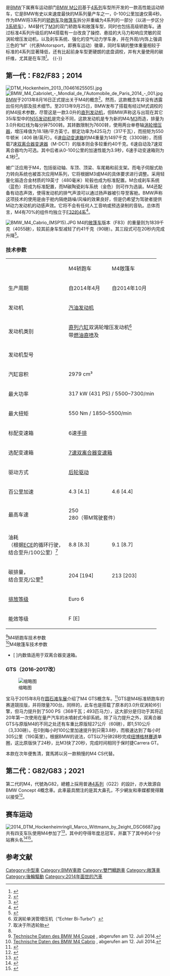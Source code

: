 {{Infobox automobile
| name = BMW M4  
| image = [[File:BMW_M4_Coupé_-_Mondial_de_l'Automobile_de_Paris_2014_-_003.jpg|300px]]
| manufacturer = [[BMW_M公司|BMW M公司]]
| production = 2014年2月至今
| designer = Florian Nissl
| class = 紧凑型高级轿车<br>[[豪华旅行车|豪华旅行车]]
| layout = [[前置后驱|前置后驱]]
| 
| predecessor = [[BMW_M3#E90.2F92.2F93_M3|BMW M3 E92及E93]]
}}
'''{{lang|de|BMW M4}}'''是[[BMW|BMW]]下属赛车运动部门[[BMW_M公司|BMW M公司]]基于[[BMW_4系列|4系列]]车型所开发的一款高性能运动轿车，它是BMW有史以来速度最快的M系列量产车之一，0-100公里加速仅需4秒。作为BMW将3系列的[[轿跑车|轿跑车]]及[[敞篷车|敞篷车]]拆分并重编为4系列的一部分（以进一步区分[[BMW_3系列|3系轿车]]），M4替代了[[BMW_M3|M3]]的双门轿跑车和敞篷车型，同时也包括高级轿跑车。通过标准4系列升级后的M4搭载有一台改良了操控、悬挂的大马力和响应灵敏的双涡轮增压发动机，以及刹车系统、强化的空气动力学车身，并在外观/内饰上强调三色的“M”（代表Motorsport，即赛车运动）徽章，同时车辆的整体重量相较于标准的4系列显著降低，还有比起前身车型更硬朗的底盘调校，并有大量使用的碳纤维，尤其是在车顶<ref>{{cite web|author=翟笛|url=http://news.bitauto.com/test/20141031/1606483423_all.html|title=测试全新宝马M4 加速暴力声浪嚣张|publisher=易车网|date=2014-10-24|accessdate=2015-06-25|archive-date=2015-06-26|archive-url=https://web.archive.org/web/20150626100625/http://news.bitauto.com/test/20141031/1606483423_all.html|dead-url=no}}</ref>。
{{TOC left}}
{{-}}

==第一代：F82/F83；2014==
{{Infobox automobile
| name           = F82/F83
| image          = BMW Concept M4 Coupe front-right 2013 Tokyo Motor Show.jpg
| production     = 
| body_style     = 双门[[轿跑车|轿跑车]]（F82）<br>双门[[敞篷车|敞篷车]]（F83）
| platform       = F32
| related        = [[BMW_M3#第五代，代号F80（2014年-2018年）|BMW M3]]
| transmission   = 6速[[手动变速箱|手排]]<br/>7速[[双离合变速箱|M-DCT]]
| wheelbase      = 
| assembly       =
| length         = {{convert|183.9|in|mm}}
| height         = {{convert|54.4|in|mm}}
| width          = {{convert|73.6|in|mm}}
| weight    = {{convert|3556|lb|kg}}（手排）<br />{{convert|3644|lb|kg}}（DCT）
| engine         = 3.0升'' {{link-de|S55B30|S55B30}}'' {{link-en|双涡轮|twin turbo}}[[直列六缸发动机|I6]]
}}
[[File:DTM_Hockenheim_2013_(10461625505).jpg|thumb]]
[[File:BMW_M4_Cabriolet_-_Mondial_de_l'Automobile_de_Paris_2014_-_001.jpg|thumb]]
[[BMW|BMW]]于2013年8月16日正式提出关于M4的概念<ref>{{cite web|url=https://www.press.bmwgroup.com/global/pressDetail.html?title=bmw-concept-m4-coupe-%25E2%2580%2593-the-true-essence-of-bmw-m&outputChannelId=6&id=T0144679EN&left_menu_item=node__2247|title=BMW Concept M4 Coupe – the true essence of BMW M.|publisher=BMW Group|date=2013-08-16|accessdate=2015-06-25|archive-date=2015-06-26|archive-url=https://web.archive.org/web/20150626153127/https://www.press.bmwgroup.com/global/pressDetail.html?title=bmw-concept-m4-coupe-%25E2%2580%2593-the-true-essence-of-bmw-m&outputChannelId=6&id=T0144679EN&left_menu_item=node__2247|dead-url=no}}</ref>。然而，这款概念车并没有透露出任何内部及技术细节。至2013年9月25日，BMW发布了搭载有经过M式调校的{{link-de|BMW S55|BMW S55|S55B30发动机}}的M4技术参数，尽管这是一款3.0升的[[直列六缸发动机|直列发动机]]，但BMW声称这与出现在其它35i车型中的[[BMW_N55|N55发动机]]是完全不同，这款发动机是专为新的M4/[[BMW_M3|M3]]而造，排量为3.0升和红线为每分钟7500转。其转数限制为7600转，使用两台单卷轴[[涡轮增压器|涡轮增压器]]，增压峰值为18.1磅/平方英寸。额定功率为425马力（317千瓦），而扭矩为550牛顿米（406
磅/英尺）。6速[[自动变速箱|自动变速箱]]的M4重量为1497千克（3300磅），而搭载7速[[双离合器变速器|双离合器变速器]]（M-DCT）的版本则会多较重约40千克。6速自动及7速双离合器均为可选。其中后者从0-100公里的加速性能为3.9秒，6速手动变速箱则为4.1秒<ref>{{cite web|url=http://autoweek.com/article/car-news/closer-look-2015-bmw-m3-sedan-and-m4-coupe-turbocharged-performance-gonna-cost-you|title=A closer look at the 2015 BMW M3 sedan and M4 coupe: Turbocharged performance is gonna cost you|publisher=Autoweek|date=2014-01-14|accessdate=2015-06-25|archive-date=2015-05-05|archive-url=https://web.archive.org/web/20150505080524/http://autoweek.com/article/car-news/closer-look-2015-bmw-m3-sedan-and-m4-coupe-turbocharged-performance-gonna-cost-you|dead-url=no}}</ref>。

{{link-en|碳纤维增强复合材料|Carbon-fiber-reinforced polymer}}被广泛应用于M4，包括驱动轴、车顶、顶梁、车尾箱和前支架。而电子伺服式助力转向系统也被首次应用M系列，它将根据M3或M4的具体要求进行调整。采用轻量化锻造合金材质的19英寸（480毫米）轮毂也成为标准配置。M合成刹车系统（蓝色）将成为标准配置，而M碳陶瓷刹车系统（金色）则可作为选装。M4还配备有动态声效，使得发动机的排气声浪可以通过扬声器被引导至客舱。BMW声称这项技术的使用是由于舱内隔绝路噪/风噪的效果良好，但是仍希望为驾驶者提供M动力发动机的动感声效。它将不会有任何人工音响或预选录制的音轨。总体而言，M4有70%的组件均独立于[[BMW_F32|F32的4系]]<ref>{{cite web|url=http://f80.bimmerpost.com/forums/showthread.php?t=892746|title=Official BMW M3 M4 Specs|publisher=F80|date=2013-09-23|accessdate=2015-06-25|archive-date=2015-07-08|archive-url=https://web.archive.org/web/20150708175418/http://f80.bimmerpost.com/forums/showthread.php?t=892746|dead-url=no}}</ref>。

[[File:BMW_M4_Cabrio_(MSP15).JPG|thumbnail]]
M4的[[敞篷车|敞篷车]]版本（F83）的重量则为1839千克（4055磅），较其前身车型减轻了约41千克（90磅）。其三段式{{link-en|可折叠硬顶|Retractable hardtop}}可在20秒内完成升降<ref name=autoweek>{{cite journal|title=Ragtop Rocket|journal=Autoweek|date=2014-04-28|volume=64|issue=9|page=8}}</ref>。

===技术参数===

{| class="wikitable"
|- style="background:#cccccc;"
|
!M4轿跑车 || M4敞篷车
|- align="center"
! align="left" | 生产周期
| 自2014年4月 || 自2014年10月
|- align="center"
! align="left" | 发动机
|colspan="2"| [[汽油发动机|汽油发动机]]
|- align="center"
!align="left"|发动机类别
|colspan="2"| [[直列六缸发动机|直列六缸]]双涡轮增压发动机<ref group="B" name="twinscroll1">双涡轮单涡管增压机（“Echter Bi-Turbo”）</ref><br />带[[燃料噴射裝置|燃油直喷]]及{{link-de|Valvetronic|Valvetronic|Valvetronic气门}}
|- align="center"
!align="left"|发动机型号
|colspan="2"| {{link-de|BMW S55|BMW S55|S55B30}}
|- align="center"
!align="left"|汽缸容积
|colspan="2"| 2979 cm³
|- align="center"
!align="left"|最大功率
|colspan="2"| 317 kW (431 PS) / 5500–7300/min
|- align="center"
!align="left"|最大扭矩
|colspan="2"| 550 Nm / 1850–5500/min
|- align="center"
!align="left"|标配变速箱
|colspan="2"| 6速[[手动变速箱|手排]]
|- align="center"
!align="left"|选配变速箱
|colspan="2"| [[雙離合變速箱|7速双离合器变速箱]]
|- align="center"
!align="left"|驱动方式
|colspan="2"| [[后轮驱动|后轮驱动]]
|- align="center"
!align="left"|百公里加速
| 4.3 [4.1] || 4.6 [4.4]
|- align="center"
!align="left"|最高车速
|colspan="2"| 250<br />280（带M驾驶套件）
|- align="center"
!align="left"|油耗<br />（根据[[联合国欧洲经济委员会|ECE]]的循环行驶，<br />结合至升/100公里）<ref group="B" name="reifen1">取决于所选轮胎</ref>
| 8.8 [8.3] || 9.1 [8.7]
|- align="center"
!align="left"|碳排量，<br />结合至克/公里<ref group="B" name="reifen1"/>
| 204 [194] || 213 [203]
|- align="center"
!align="left"|[[欧洲汽车尾气排放标准|排放等级]]
|colspan="2"| Euro 6
|- align="center"
!align="left"|能效等级
|colspan="2"| F [E] 
|}

<ref name="Technische Daten des BMW M4 Coupé abgerufen am 12. Juli 2014">[http://www.bmw.de/de/neufahrzeuge/M/m4coupe/2014/technische-daten.html Technische Daten des BMW M4 Coupé] {{Wayback|url=http://www.bmw.de/de/neufahrzeuge/M/m4coupe/2014/technische-daten.html |date=20150623081714 }}, abgerufen am 12. Juli 2014.</ref>M4轿跑车技术参数<br>
<ref name="Technische Daten des BMW M4 Cabrio abgerufen am 12. Juli 2014">[http://www.bmw.de/de/neufahrzeuge/M/m4-cabrio/2014/technische-daten.html Technische Daten des BMW M4 Cabrio] {{Wayback|url=http://www.bmw.de/de/neufahrzeuge/M/m4-cabrio/2014/technische-daten.html |date=20150623150640 }}, abgerufen am 12. Juli 2014.</ref>M4敞篷车技术参数


* [ ]内数值适用于双离合器变速箱。

<references group="B" />
===GTS（2016-2017改）===
[[File:BMW_M4_GTS_1X7A8158.jpg|缩略图]]

宝马于2015年8月在[[圆石滩车展|圆石滩车展]]介绍了M4 GTS概念车。<ref name=roundel201510>{{cite journal|title=BMW premieres M4 Concept GTS at Monterey|journal=[[Roundel_(magazine)|Roundel]]|date=October 2015|page=34}}</ref>GTS是M4标准轿跑车的赛道競技版，并将限量700台。同样的，此车也是搭载了原本的3.0升双涡轮I6引擎，但马力提升到了500 PS（368千瓦；493匹马力），这大部分是归功于其将近20年第一次使用在量产汽车的水噴射式冷卻系統。除了马力提升之外，双离合器GTS与原版M4的不同之处还有车重比原版轻27公斤（60磅），即1,510公斤（3,330磅）。在0到每小时100公里加速提升到只需3.8秒，而极速达到了每小时305公里（190英里）。根据BMW的说法，GTS以7分钟28秒完成[[纽博格林賽道|纽博格林賽道]]单圈，这比原版快了24秒，比M3快了20秒，完成时间相同于保时捷Carrera GT。

本款在次年便售清，寶馬將以另一款稍慢的M4 CS代替。

==第二代：G82/G83；2021==
{{Infobox automobile
| name = 第二代：G82
| image = 2021 BMW M4 Competition Automatic 3.0 Front.jpg
| production = 2021年至今
| body_style = 双门[[轿跑车|轿跑车]] (G82)<br> 双门[[敞篷车|敞篷车]] (G83)
| related = {{unbulleted list |[[BMW_M3#G80|BMW M3 (G80)]] |[[BMW_4_Series_(G22)|BMW 4 Series (G22)]] }}
| engine = 3.0 L ''[[BMW_B58#S58|S58B30T0]]'' twin-turbo [[straight-six_engine|I6]]
| transmission = {{unbulleted list |6-speed ''[[ZF_S6-53_transmission|ZF GS6-53BZ]]'' [[Manual_transmission|manual]] (RWD) |8-speed ''[[ZF_8HP|ZF 8HP]]'' [[automatic_transmission|automatic transmission]] (4WD) (RWD)}}
}}
第二代的M4，代號為G82，總體上採用普通[[BMW_4系列|4系列]]（G22）的設計，亦大致源自BMW Concept 4概念車。此車最具關注的是其大鼻孔{{le|水箱護罩|Grille (car)}}，不少網友和車媒都覺得難以接受<ref>{{cite news|url=https://speed.ettoday.net/news/1965226|title=BMW大鼻孔太難看！德改裝廠推「縮鼻套件」低調改　配新M3剛剛好|publisher=ETtoday車雲|date=2021-04-22|accessdate=2021-06-09|archive-date=2021-06-09|archive-url=https://web.archive.org/web/20210609015711/https://speed.ettoday.net/news/1965226|dead-url=no}}</ref>。

==赛车运动==
[[File:2014_DTM_HockenheimringII_Marco_Wittmann_by_2eight_DSC6687.jpg|thumb]]
共有四支车队使用M4参加了{{link-de|2014年德国房车大师赛|DTM-Saison 2014}}<ref>{{cite web |url=http://www.motorsport-total.com/dtm/news/2013/11/was-bringt-der-nikolaus-sportchefs-versprechen-evolution-13111401.html |publisher=Motorsport-Total.com |author=Dominik Sharaf |title=Was bringt der Nikolaus? Sportchefs versprechen Evolution |date=2013-11-14 |accessdate=2013-12-08 |archive-date=2013-11-16 |archive-url=https://web.archive.org/web/20131116132233/http://www.motorsport-total.com/dtm/news/2013/11/was-bringt-der-nikolaus-sportchefs-versprechen-evolution-13111401.html |dead-url=no }}</ref>，其中{{link-en|RMG车队|Team RMG}}的{{link-de|马尔科·魏特曼|Marco Wittmann}}夺得年度总冠军，并赢下了其中的4个分站赛头名<ref name="Fahrer BMW">{{cite web|url=http://www.motorsport-total.com/dtm/news/2013/12/bmw-priaulx-und-werner-raus-martin-und-felix-da-costa-rein-13120602.html|title=BMW: Priaulx und Werner raus, Martin und Felix da Costa rein|publisher=Motorsport-Total.com|date=2013-12-06|accessdate=2013-12-08|archive-date=2013-12-08|archive-url=https://web.archive.org/web/20131208153330/http://www.motorsport-total.com/dtm/news/2013/12/bmw-priaulx-und-werner-raus-martin-und-felix-da-costa-rein-13120602.html|dead-url=no}}</ref><ref>{{cite web|url=http://www.motorsport-total.com/dtm/news/2014/01/bmw-benennt-fahrer-team-besetzungen-fuer-die-dtm-2014-14011301.html|title=BMW benennt Fahrer-Team-Besetzungen für 2014|publisher=Motorsport-Total.com|date=2014-01-13|accessdate=2014-01-13|archive-date=2014-01-14|archive-url=https://web.archive.org/web/20140114044247/http://www.motorsport-total.com/dtm/news/2014/01/bmw-benennt-fahrer-team-besetzungen-fuer-die-dtm-2014-14011301.html|dead-url=no}}</ref>。

== 参考文献 ==
{{reflist}}

{{Commonscat-inline|BMW M4}}
{{BMW cars}}

[[Category:中型車|Category:中型車]]
[[Category:BMW車款|Category:BMW車款]]
[[Category:雙門轎跑車|Category:雙門轎跑車]]
[[Category:敞篷車|Category:敞篷車]]
[[Category:後輪驅動|Category:後輪驅動]]
[[Category:2014年面世的汽車|Category:2014年面世的汽車]]